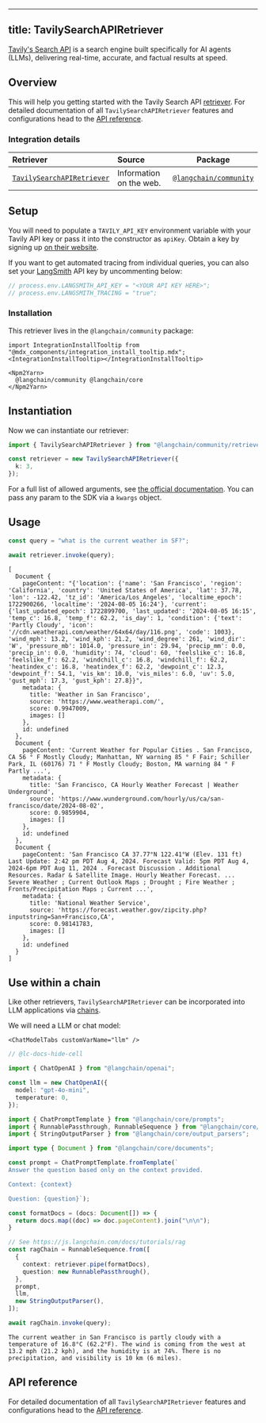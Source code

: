 ---
title: TavilySearchAPIRetriever
----

[Tavily's Search API](https://tavily.com) is a search engine built specifically for AI agents (LLMs), delivering real-time, accurate, and factual results at speed.

## Overview

This will help you getting started with the Tavily Search API [retriever](/oss/python/concepts/retrievers). For detailed documentation of all `TavilySearchAPIRetriever` features and configurations head to the [API reference](https://api.js.langchain.com/classes/langchain_community_retrievers_tavily_search_api.TavilySearchAPIRetriever.html).

### Integration details

| Retriever | Source | Package |
| :--- | :--- | :---: |
[`TavilySearchAPIRetriever`](https://api.js.langchain.com/classes/langchain_community_retrievers_tavily_search_api.TavilySearchAPIRetriever.html) | Information on the web. | [`@langchain/community`](https://npmjs.com/@langchain/community/) |

## Setup

You will need to populate a `TAVILY_API_KEY` environment variable with your Tavily API key or pass it into the constructor as `apiKey`. Obtain a key by signing up [on their website](https://tavily.com/).

If you want to get automated tracing from individual queries, you can also set your [LangSmith](https://docs.smith.langchain.com/) API key by uncommenting below:

```typescript
// process.env.LANGSMITH_API_KEY = "<YOUR API KEY HERE>";
// process.env.LANGSMITH_TRACING = "true";
```

### Installation

This retriever lives in the `@langchain/community` package:

```{=mdx}
import IntegrationInstallTooltip from "@mdx_components/integration_install_tooltip.mdx";
<IntegrationInstallTooltip></IntegrationInstallTooltip>

<Npm2Yarn>
  @langchain/community @langchain/core
</Npm2Yarn>
```
## Instantiation

Now we can instantiate our retriever:


```typescript
import { TavilySearchAPIRetriever } from "@langchain/community/retrievers/tavily_search_api";

const retriever = new TavilySearchAPIRetriever({
  k: 3,
});
```
For a full list of allowed arguments, see [the official documentation](https://docs.tavily.com/docs/tavily-api/rest_api#parameters). You can pass any param to the SDK via a `kwargs` object.

## Usage


```typescript
const query = "what is the current weather in SF?";

await retriever.invoke(query);
```
```output
[
  Document {
    pageContent: "{'location': {'name': 'San Francisco', 'region': 'California', 'country': 'United States of America', 'lat': 37.78, 'lon': -122.42, 'tz_id': 'America/Los_Angeles', 'localtime_epoch': 1722900266, 'localtime': '2024-08-05 16:24'}, 'current': {'last_updated_epoch': 1722899700, 'last_updated': '2024-08-05 16:15', 'temp_c': 16.8, 'temp_f': 62.2, 'is_day': 1, 'condition': {'text': 'Partly Cloudy', 'icon': '//cdn.weatherapi.com/weather/64x64/day/116.png', 'code': 1003}, 'wind_mph': 13.2, 'wind_kph': 21.2, 'wind_degree': 261, 'wind_dir': 'W', 'pressure_mb': 1014.0, 'pressure_in': 29.94, 'precip_mm': 0.0, 'precip_in': 0.0, 'humidity': 74, 'cloud': 60, 'feelslike_c': 16.8, 'feelslike_f': 62.2, 'windchill_c': 16.8, 'windchill_f': 62.2, 'heatindex_c': 16.8, 'heatindex_f': 62.2, 'dewpoint_c': 12.3, 'dewpoint_f': 54.1, 'vis_km': 10.0, 'vis_miles': 6.0, 'uv': 5.0, 'gust_mph': 17.3, 'gust_kph': 27.8}}",
    metadata: {
      title: 'Weather in San Francisco',
      source: 'https://www.weatherapi.com/',
      score: 0.9947009,
      images: []
    },
    id: undefined
  },
  Document {
    pageContent: 'Current Weather for Popular Cities . San Francisco, CA 56 ° F Mostly Cloudy; Manhattan, NY warning 85 ° F Fair; Schiller Park, IL (60176) 71 ° F Mostly Cloudy; Boston, MA warning 84 ° F Partly ...',
    metadata: {
      title: 'San Francisco, CA Hourly Weather Forecast | Weather Underground',
      source: 'https://www.wunderground.com/hourly/us/ca/san-francisco/date/2024-08-02',
      score: 0.9859904,
      images: []
    },
    id: undefined
  },
  Document {
    pageContent: 'San Francisco CA 37.77°N 122.41°W (Elev. 131 ft) Last Update: 2:42 pm PDT Aug 4, 2024. Forecast Valid: 5pm PDT Aug 4, 2024-6pm PDT Aug 11, 2024 . Forecast Discussion . Additional Resources. Radar & Satellite Image. Hourly Weather Forecast. ... Severe Weather ; Current Outlook Maps ; Drought ; Fire Weather ; Fronts/Precipitation Maps ; Current ...',
    metadata: {
      title: 'National Weather Service',
      source: 'https://forecast.weather.gov/zipcity.php?inputstring=San+Francisco,CA',
      score: 0.98141783,
      images: []
    },
    id: undefined
  }
]
```
## Use within a chain

Like other retrievers, `TavilySearchAPIRetriever` can be incorporated into LLM applications via [chains](/oss/python/how-to/sequence/).

We will need a LLM or chat model:

```{=mdx}
<ChatModelTabs customVarName="llm" />
```
```typescript
// @lc-docs-hide-cell

import { ChatOpenAI } from "@langchain/openai";

const llm = new ChatOpenAI({
  model: "gpt-4o-mini",
  temperature: 0,
});
```


```typescript
import { ChatPromptTemplate } from "@langchain/core/prompts";
import { RunnablePassthrough, RunnableSequence } from "@langchain/core/runnables";
import { StringOutputParser } from "@langchain/core/output_parsers";

import type { Document } from "@langchain/core/documents";

const prompt = ChatPromptTemplate.fromTemplate(`
Answer the question based only on the context provided.

Context: {context}

Question: {question}`);

const formatDocs = (docs: Document[]) => {
  return docs.map((doc) => doc.pageContent).join("\n\n");
}

// See https://js.langchain.com/docs/tutorials/rag
const ragChain = RunnableSequence.from([
  {
    context: retriever.pipe(formatDocs),
    question: new RunnablePassthrough(),
  },
  prompt,
  llm,
  new StringOutputParser(),
]);
```


```typescript
await ragChain.invoke(query);
```
```output
The current weather in San Francisco is partly cloudy with a temperature of 16.8°C (62.2°F). The wind is coming from the west at 13.2 mph (21.2 kph), and the humidity is at 74%. There is no precipitation, and visibility is 10 km (6 miles).
```
## API reference

For detailed documentation of all `TavilySearchAPIRetriever` features and configurations head to the [API reference](https://api.js.langchain.com/classes/langchain_community_retrievers_tavily_search_api.TavilySearchAPIRetriever.html).
